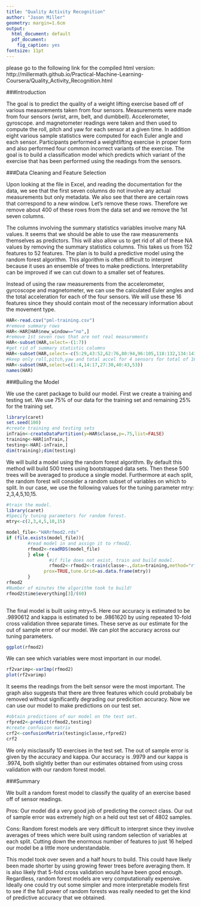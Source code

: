 ```yaml
---
title: "Quality Activity Recognition"
author: "Jason Miller"
geometry: margin=1.6cm
output:
  html_document: default
  pdf_document:
    fig_caption: yes
fontsize: 11pt
---
```

please go to the following link for the compiled html version: http://millermath.github.io/Practical-Machine-Learning-Coursera/Quality_Activity_Recognition.html

###Introduction


The goal is to predict the quality of a weight lifting exercise based off of various measurements taken from four sensors. Measurements were made from four sensors (wrist, arm, belt, and dumbbell). Accelerometer, gyroscope. and magnetometer readings were taken and then used to compute the roll, pitch and yaw for each sensor at a given time. In addition eight various sample statistics were computed for each Euler angle and each sensor. Participants performed a weightlifting exercise in proper form and also performed four common incorrect variants of the exercise. The goal is to build a classification model which predicts which variant of the exercise that has been performed using the readings from the sensors. 



 
###Data Cleaning and Feature Selection

Upon looking at the file in Excel, and reading the documentation for the data, we see that the first seven columns do not involve any actual measurements but only metadata. We also see that there are certain rows that correspond to a new window. Let's remove these rows. Therefore we remove about 400 of these rows from the data set and we remove the 1st seven columns. 

The columns involving the summary statistics variables involve many NA values. It seems that we should be able to use the raw measurements themselves as predictors. This will also allow us to get rid of all of these NA values by removing the summary statistics columns. This takes us from 152 features to 52 features. The plan is to build a predictive model using the random forest algorithm. This algorithm is often difficult to interpret because it uses an ensemble of trees to make predictions. Interpretability can be improved if we can cut down to a smaller set of features. 

Instead of using the raw measurements from the accelerometer, gyrcoscope and magnetometer, we can use the calculated Euler angles and the total acceleration for each of the four sensors. We will use these 16 features since they should contain most of the necessary information about the movement type.


```r

HAR<-read.csv("pml-training.csv")
#remove summary rows
HAR<-HAR[HAR$new_window=="no",]
#remove 1st seven rows that are not real measurements
HAR<-subset(HAR,select=-(1:7))
#get rid of summary statistic columns
HAR<-subset(HAR,select=-c(5:29,43:52,62:76,80:94,96:105,118:132,134:143))
#keep only roll,pitch,yaw and total accel for 4 sensors for total of 16 predictors
HAR<-subset(HAR,select=c(1:4,14:17,27:30,40:43,53))
names(HAR)
```

###Builing the Model

We use the caret package to build our model. First we create a training and testing set. We use 75% of our data for the training set and remaining 25% for the training set. 

```r
library(caret)
set.seed(100)
#create training and testing sets
inTrain<-createDataPartition(y=HAR$classe,p=.75,list=FALSE)
training<-HAR[inTrain,]
testing<-HAR[-inTrain,]
dim(training);dim(testing)
```

We will build a model using the random forest algorithm. By default this method will build 500 trees using bootstrapped data sets. Then these 500 trees will be averaged to produce a single model. Furthermore at each split, the random forest will consider a random subset of variables on which to split. In our case, we use the following values for the tuning parameter mtry: 2,3,4,5,10,15. 

```r
#train the model.
library(caret)
#Specify tuning parameters for random forest. 
mtry<-c(2,3,4,5,10,15)

model_file<-"HARrfmod2.rds"
if (file.exists(model_file)){
        #read model in and assign it to rfmod2.
        rfmod2<-readRDS(model_file)
        } else {
                #if file does not exist, train and build model.
                rfmod2<-rfmod2<-train(classe~.,data=training,method="rf",trControl=trainControl(method="repeatedcv",number=10,repeats=3),
              prox=TRUE,tune.Grid=as.data.frame(mtry)) 
        }
rfmod2
#Number of minutes the algorithm took to build!
rfmod2$time$everything[3]/(60)
   
```

The final model is built using mtry=5. Here our accuracy is estimated to be .9890612 and kappa is estimated to be .9861620 by using repeated 10-fold cross validation three separate times. These serve as our estimate for the out of sample error of our model.
We can plot the accuracy across our tuning parameters.


```r
ggplot(rfmod2)
```

We can see which variables were most important in our model. 

```r
rf2varimp<-varImp(rfmod2)
plot(rf2varimp)
```

It seems the readings from the belt sensor were the most important. The graph also suggests that there are three features which could probabaly be removed without significantly degrading our predicition accuracy.
Now we can use our model to make predictions on our test set. 

```r
#obtain predictions of our model on the test set. 
rfpred2<-predict(rfmod2,testing)
#create confusion matrix
crf2<-confusionMatrix(testing$classe,rfpred2)
crf2

```

We only misclassify 10 exercises in the test set. The out of sample error is given by the accuracy and kappa. Our accuracy is .9979 and our kappa is .9974, both slightly better than our estimates obtained from using cross validation with our random forest model. 

###Summary

We built a random forest model to classify the quality of an exercise based off of sensor readings. 

Pros: Our model did a very good job of predicting the correct class. Our out of sample error was extremely high on a held out test set of 4802 samples. 

Cons: Random forest models are very difficult to interpret since they involve averages of trees which were built using random selection of variables at each split. Cutting down the enormous number of features to just 16 helped our model be a little more understandable. 

This model took over seven and a half hours to build. This could have likely been made shorter by using growing fewer trees before averaging them. It is also likely that 5-fold cross validation would have been good enough. Regardless, random forest models are very computationally expensive. Ideally one could try out some simpler and more interpretable models first to see if the full power of random forests was really needed to get the kind of predictive accuracy that we obtained. 

 

